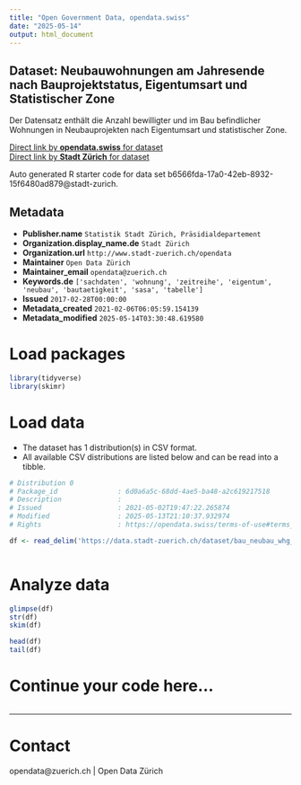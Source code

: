 ```yaml
---
title: "Open Government Data, opendata.swiss"
date: "2025-05-14"
output: html_document
---
```


## Dataset: Neubauwohnungen am Jahresende nach Bauprojektstatus, Eigentumsart und Statistischer Zone


Der Datensatz enthält die Anzahl bewilligter und im Bau befindlicher Wohnungen in Neubauprojekten nach Eigentumsart und statistischer Zone.


[Direct link by **opendata.swiss** for dataset](https://opendata.swiss/de/dataset/neubauwohnungen-nach-bauprojektstatus-und-statistischer-zone-seit-2009)<br>
[Direct link by **Stadt Zürich** for dataset](https://data.stadt-zuerich.ch/dataset/bau_neubau_whg_projstatus_eigart_statzone_jahr_od5023)

Auto generated R starter code for data set b6566fda-17a0-42eb-8932-15f6480ad879@stadt-zurich.

## Metadata

- **Publisher.name** `Statistik Stadt Zürich, Präsidialdepartement`
- **Organization.display_name.de** `Stadt Zürich`
- **Organization.url** `http://www.stadt-zuerich.ch/opendata`
- **Maintainer** `Open Data Zürich`
- **Maintainer_email** `opendata@zuerich.ch`
- **Keywords.de** `['sachdaten', 'wohnung', 'zeitreihe', 'eigentum', 'neubau', 'bautaetigkeit', 'sasa', 'tabelle']`
- **Issued** `2017-02-28T00:00:00`
- **Metadata_created** `2021-02-06T06:05:59.154139`
- **Metadata_modified** `2025-05-14T03:30:48.619580`


# Load packages

```r

library(tidyverse)
library(skimr)

```

# Load data

-   The dataset has 1 distribution(s) in CSV format.
-   All available CSV distributions are listed below and can be read into a tibble.

```r

# Distribution 0
# Package_id               : 6d0a6a5c-68dd-4ae5-ba48-a2c619217518
# Description              : 
# Issued                   : 2021-05-02T19:47:22.265874
# Modified                 : 2025-05-13T21:10:37.932974
# Rights                   : https://opendata.swiss/terms-of-use#terms_open

df <- read_delim('https://data.stadt-zuerich.ch/dataset/bau_neubau_whg_projstatus_eigart_statzone_jahr_od5023/download/BAU502OD5023.csv')



```

# Analyze data

```r

glimpse(df)
str(df)
skim(df)

head(df)
tail(df)

```

# Continue your code here...

```r

```

------------------------------------------------------------------------

# Contact

opendata@zuerich.ch | Open Data Zürich
